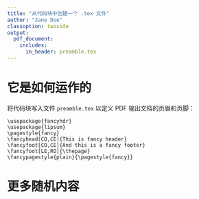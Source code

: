 ```yaml
---
title: "从代码块中创建一个 .tex 文件"
author: "Jane Doe"
classoption: twoside
output: 
  pdf_document:
    includes:
      in_header: preamble.tex
---
```


# 它是如何运作的

将代码块写入文件 `preamble.tex` 以定义 PDF 输出文档的页眉和页脚：

```cat
\usepackage{fancyhdr}
\usepackage{lipsum}
\pagestyle{fancy}
\fancyhead[CO,CE]{This is fancy header}
\fancyfoot[CO,CE]{And this is a fancy footer}
\fancyfoot[LE,RO]{\thepage}
\fancypagestyle{plain}{\pagestyle{fancy}}
```

\lipsum[1-15]

# 更多随机内容

\lipsum[16-30]
